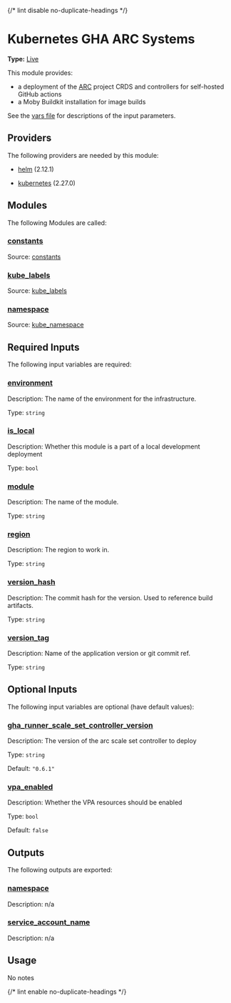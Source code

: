 {/* lint disable no-duplicate-headings */}

# Kubernetes GHA ARC Systems

**Type:** [Live](./overview)

This module provides:
- a deployment of the [ARC](https://docs.github.com/en/actions/hosting-your-own-runners/managing-self-hosted-runners-with-actions-runner-controller/quickstart-for-actions-runner-controller) project CRDS and controllers for self-hosted
  GitHub actions
- a Moby Buildkit installation for image builds

See the [vars file](./vars.tf) for descriptions of the input parameters.

## Providers

The following providers are needed by this module:

-  [helm](https://registry.terraform.io/providers/hashicorp/helm/2.12.1/docs) (2.12.1)

-  [kubernetes](https://registry.terraform.io/providers/hashicorp/kubernetes/2.27.0/docs) (2.27.0)

## Modules

The following Modules are called:

### <a name="module_constants"></a> [constants](#module\_constants)

Source: [constants](./constants)


### <a name="module_kube_labels"></a> [kube\_labels](#module\_kube\_labels)

Source: [kube_labels](./kube_labels)


### <a name="module_namespace"></a> [namespace](#module\_namespace)

Source: [kube_namespace](./kube_namespace)


## Required Inputs

The following input variables are required:

### <a name="input_environment"></a> [environment](#input\_environment)

Description: The name of the environment for the infrastructure.

Type: `string`

### <a name="input_is_local"></a> [is\_local](#input\_is\_local)

Description: Whether this module is a part of a local development deployment

Type: `bool`

### <a name="input_module"></a> [module](#input\_module)

Description: The name of the module.

Type: `string`

### <a name="input_region"></a> [region](#input\_region)

Description: The region to work in.

Type: `string`

### <a name="input_version_hash"></a> [version\_hash](#input\_version\_hash)

Description: The commit hash for the version. Used to reference build artifacts.

Type: `string`

### <a name="input_version_tag"></a> [version\_tag](#input\_version\_tag)

Description: Name of the application version or git commit ref.

Type: `string`

## Optional Inputs

The following input variables are optional (have default values):

### <a name="input_gha_runner_scale_set_controller_version"></a> [gha\_runner\_scale\_set\_controller\_version](#input\_gha\_runner\_scale\_set\_controller\_version)

Description: The version of the arc scale set controller to deploy

Type: `string`

Default: `"0.6.1"`

### <a name="input_vpa_enabled"></a> [vpa\_enabled](#input\_vpa\_enabled)

Description: Whether the VPA resources should be enabled

Type: `bool`

Default: `false`

## Outputs

The following outputs are exported:

### <a name="output_namespace"></a> [namespace](#output\_namespace)

Description: n/a

### <a name="output_service_account_name"></a> [service\_account\_name](#output\_service\_account\_name)

Description: n/a

## Usage

No notes

{/* lint enable no-duplicate-headings */}
